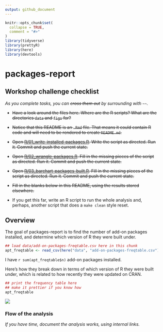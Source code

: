```yaml
---
output: github_document
---
```


<!-- README.md is generated from README.Rmd. Please edit that file -->

```r
knitr::opts_chunk$set(
  collapse = TRUE,
  comment = "#>"
)
library(tidyverse)
library(prettyR)
library(here)
library(devtools)
```

# packages-report

## Workshop challenge checklist

*As you complete tasks, you can ~~cross them out~~ by surrounding with `~~`.*

* ~~Have a look around the files here. Where are the R scripts? What are the directories `data` and `figs` for?~~

* ~~Notice that this README is an `.Rmd` file. That means it could contain R code and will need to be rendered to create `README.md`.~~

* ~~Open [R/01_write-installed-packages.R](R/01_write-installed-packages.R). Write the script as directed. Run it. Commit and push the current state.~~

* ~~Open [R/02_wrangle-packages.R](R/02_wrangle-packages.R). Fill in the missing pieces of the script as directed. Run it. Commit and push the current state.~~

* ~~Open [R/03_barchart-packages-built.R](R/03_barchart-packages-built.R). Fill in the missing pieces of the script as directed. Run it. Commit and push the current state.~~

* ~~Fill in the blanks below in this README, using the results stored elsewhere.~~

* If you get this far, write an R script to run the whole analysis and, perhaps, another script that does a `make clean` style reset.

## Overview

The goal of packages-report is to find the number of add-on packages installed, and determine which version of R they were built under.

```r
## load data/add-on-packages-freqtable.csv here in this chunk
apt_freqtable <- read_csv(here("data", "add-on-packages-freqtable.csv"))
```

I have `r sum(apt_freqtable$n)` add-on packages installed.

Here's how they break down in terms of which version of R they were built under, which is related to how recently they were updated on CRAN.

```r
## print the frequency table here
## make it prettier if you know how
apt_freqtable
```

![](figs/built-barchart.png)

### Flow of the analysis

*If you have time, document the analysis works, using internal links.*
